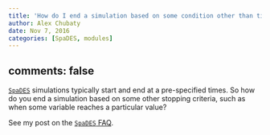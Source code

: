 ```yaml
---
title: 'How do I end a simulation based on some condition other than time?'
author: Alex Chubaty
date: Nov 7, 2016
categories: [SpaDES, modules]
---
```

comments: false
---
[`SpaDES`](https://spades.predictiveecology.org/) simulations typically start and end at a pre-specified times.
So how do you end a simulation based on some other stopping criteria, such as when some variable reaches a particular value?

See my post on the [`SpaDES` FAQ](https://github.com/PredictiveEcology/SpaDES/wiki/Conditional-end-simulation).
